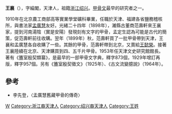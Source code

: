 {{About|甲骨文学者'''王襄'''}}
'''王襄'''（{{bd|1876年||1965年|}}），字綸閣，天津人，祖籍[[浙江|浙江]][[绍兴|绍兴]]。[[甲骨文|甲骨文]]最早的研究者之一。

1910年在北京農工商部高等實業學堂礦科畢業，任職於天津、福建各省鹽務稽核所，與書法家[[孟廣慧|孟廣慧]]友好。光緒二十四年（1898年），濰縣古董商范壽軒來王襄家，提到河南湯陰（實是安陽）發現刻有文字的甲骨，孟定生認為可能是古代的簡策，促范壽軒前往收購。翌年（1899年）秋，范壽軒買了一批甲骨帶到天津，王襄和孟廣慧各自收購了一些。其餘的甲骨，范壽軒帶到北京，又賣給[[王懿榮|王懿榮]]。接著王襄陸續在北京、天津購買到四、五千片甲骨。1953年任天津文史研究館館長。著有《簠室殷契類纂》，是最早的一部甲骨文字典，釋字873個，1929年增訂再版，釋字957個。另有《簠室殷契徵文》（1925年）、《古文流變臆說》（1964年）。

==參考==
* 李先登，〈孟廣慧舊藏甲骨的傳奇〉

[[Category:中国金石学家|W]]
[[Category:浙江裔天津人|Category:浙江裔天津人]]
[[Category:绍兴裔天津人|Category:绍兴裔天津人]]
[[Category:王姓|Category:王姓]]
